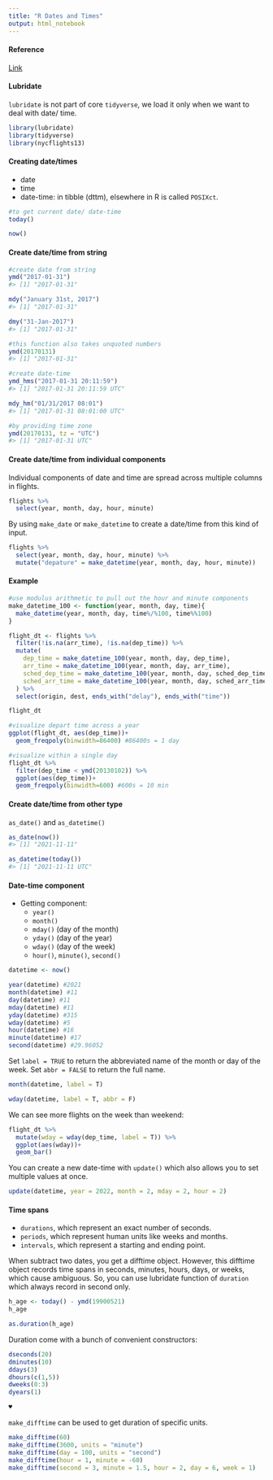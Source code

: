 ---
title: "R Dates and Times"
output: html_notebook
---

#### Reference
[Link](https://r4ds.had.co.nz/dates-and-times.html)


#### Lubridate

`lubridate` is not part of core `tidyverse`, we load it only when we want to deal with date/ time.

```{r lubridate}
library(lubridate)
library(tidyverse)
library(nycflights13)
```


#### Creating date/times
* date 
* time
* date-time: in tibble (dttm), elsewhere in R is called `POSIXct`.

```{r today}
#to get current date/ date-time
today()

now()
```


#### Create date/time from string

```{r create date}
#create date from string
ymd("2017-01-31")
#> [1] "2017-01-31"

mdy("January 31st, 2017")
#> [1] "2017-01-31"

dmy("31-Jan-2017")
#> [1] "2017-01-31"

#this function also takes unquoted numbers
ymd(20170131)
#> [1] "2017-01-31"
```


```{r create date-time}
#create date-time
ymd_hms("2017-01-31 20:11:59")
#> [1] "2017-01-31 20:11:59 UTC"

mdy_hm("01/31/2017 08:01")
#> [1] "2017-01-31 08:01:00 UTC"

#by providing time zone
ymd(20170131, tz = "UTC")
#> [1] "2017-01-31 UTC"
```


#### Create date/time from individual components

Individual components of date and time are spread across multiple columns in flights.

```{r flights}
flights %>% 
  select(year, month, day, hour, minute)
```


By using `make_date` or `make_datetime` to create a date/time from this kind of input.


```{r make_datetime}
flights %>% 
  select(year, month, day, hour, minute) %>% 
  mutate("depature" = make_datetime(year, month, day, hour, minute))
```


#### Example

```{r example}
#use modulus arithmetic to pull out the hour and minute components
make_datetime_100 <- function(year, month, day, time){
  make_datetime(year, month, day, time%/%100, time%%100)
}

flight_dt <- flights %>%
  filter(!is.na(arr_time), !is.na(dep_time)) %>% 
  mutate(
    dep_time = make_datetime_100(year, month, day, dep_time),
    arr_time = make_datetime_100(year, month, day, arr_time),
    sched_dep_time = make_datetime_100(year, month, day, sched_dep_time),
    sched_arr_time = make_datetime_100(year, month, day, sched_arr_time)
  ) %>% 
  select(origin, dest, ends_with("delay"), ends_with("time"))

flight_dt

#visualize depart time across a year
ggplot(flight_dt, aes(dep_time))+
  geom_freqpoly(binwidth=86400) #86400s = 1 day

#visualize within a single day
flight_dt %>% 
  filter(dep_time < ymd(20130102)) %>% 
  ggplot(aes(dep_time))+
  geom_freqpoly(binwidth=600) #600s = 10 min
```


#### Create date/time from other type

`as_date()` and `as_datetime()`


```{r as_date}
as_date(now())
#> [1] "2021-11-11"

as_datetime(today())
#> [1] "2021-11-11 UTC"
```



#### Date-time component

* Getting component:
    * `year()`
    * `month()`
    * `mday()` (day of the month)
    * `yday()` (day of the year)
    * `wday()` (day of the week)
    * `hour()`, `minute()`, `second()`
    
    
```{r getting component}
datetime <- now()

year(datetime) #2021
month(datetime) #11
day(datetime) #11
mday(datetime) #11
yday(datetime) #315
wday(datetime) #5
hour(datetime) #16
minute(datetime) #17
second(datetime) #29.96052
```



Set `label = TRUE` to return the abbreviated name of the month or day of the week. Set `abbr = FALSE` to return the full name.

```{r label}
month(datetime, label = T)
```

```{r abbr}
wday(datetime, label = T, abbr = F)
```


We can see more flights on the week than weekend:

```{r wday}
flight_dt %>% 
  mutate(wday = wday(dep_time, label = T)) %>% 
  ggplot(aes(wday))+
  geom_bar()
```



You can create a new date-time with `update()` which also allows you to set multiple values at once.

```{r update}
update(datetime, year = 2022, month = 2, mday = 2, hour = 2)
```

#### Time spans

* `durations`, which represent an exact number of seconds.
* `periods`, which represent human units like weeks and months.
* `intervals`, which represent a starting and ending point.


When subtract two dates, you get a difftime object. However, this difftime object records time spans in seconds, minutes, hours, days, or weeks, which cause ambiguous. So, you can use lubridate function of `duration` which always record in second only.

```{r difftime}
h_age <- today() - ymd(19900521)
h_age
```

```{r duration}
as.duration(h_age)
```

Duration come with a bunch of convenient constructors:

```{r}
dseconds(20)
dminutes(10)
ddays(3)
dhours(c(1,5))
dweeks(0:3)
dyears(1)
```


```{r}
♥ 
```


`make_difftime` can be used to get duration of specific units.

```{r}
make_difftime(60)
make_difftime(3600, units = "minute")
make_difftime(day = 100, units = "second")
make_difftime(hour = 1, minute = -60)
make_difftime(second = 3, minute = 1.5, hour = 2, day = 6, week = 1)
```

